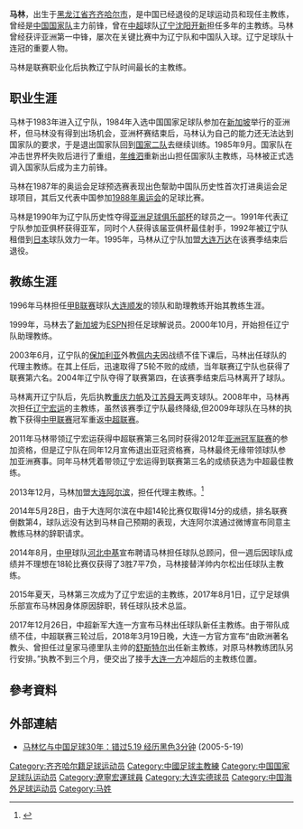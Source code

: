 {{noteta|G1=足球}}
{{Otheruses|馬林}}
{{football manager infobox
| playername = 马林
| fullname = 马林
| englishfullname = Ma Lin
| countryofbirth = {{CHN-1949}}
| cityofbirth = [[黑龙江省|黑龙江省]][[齐齐哈尔市|齐齐哈尔市]]
| dateofbirth = {{birth date and age|1962|7|28}}
| height =
| position = 前锋
| currentclub = 
| youthyears = 1974-1976年<br/>1976-1979年<br/>1980-1981年
| youthclubs = 大连少体校<br/>辽宁省体校<br/>辽宁青年队
| years = 1982-1993年<br/>1992年<br/>1994年<br/>1995年
| clubs = 辽宁队<br/>→{{flagicon|JPN}} {{link-ja|日本钢管|日本鋼管サッカー部}} (租借) <br/>[[辽宁足球俱乐部|辽宁队]]<br/>[[大连万达|大连万达]]
| caps(goals) = <br/><br/>0{{0}}(0)<br/>16{{0}}(6)
| nationalyears = 1984-1990年
| nationalteam = {{fb|CHN}}
| nationalcaps(goals) = 45{{0}}(21)
| manageryears = 1996年<br/>2000-2003年<br/>2003-2004年<br/>2005年<br/>2006年<br/>2008-2013年<br/>2014年<br/>2014年<br>2015-2017年<br>2018年
| managerclubs = [[大连顺发足球俱乐部|大连顺发]](领队/助理教练)<br/>[[辽宁足球俱乐部|辽宁队]](助理教练)<br/>[[辽宁足球俱乐部|辽宁队]]<br/>[[重庆力帆|重庆力帆]]<br/>[[江苏舜天足球俱乐部|江苏舜天]]<br/>[[辽宁宏运|辽宁宏运]]<br/>[[大连阿尔滨足球俱乐部|大连阿尔滨]](代理主教练)<br/>[[河北中基|河北中基]]<br>[[辽宁足球俱乐部|辽宁沈阳开新]]<br>[[大连一方|大连一方]]
|}}
{{世大運獎牌記錄
|項目=足球
|a1=1985
|b1=3
}}
'''马林'''{{BD|1962年|7月28日||}}，出生于[[黑龙江省|黑龙江省]][[齐齐哈尔市|齐齐哈尔市]]，是中国已经退役的足球运动员和现任主教练，曾经是[[中国国家足球队|中国国家队]]主力前锋，曾在[[中国足球超级联赛|中超]]球队[[辽宁足球俱乐部|辽宁沈阳开新]]担任多年的主教练。马林曾经获评亚洲第一中锋，屡次在关键比赛中为辽宁队和中国队入球。辽宁足球队十连冠的重要人物。

马林是联赛职业化后执教辽宁队时间最长的主教练。

==职业生涯==
马林于1983年进入辽宁队，1984年入选中国国家足球队参加在[[新加坡|新加坡]]举行的亚洲杯，但马林没有得到出场机会，亚洲杯赛结束后，马林认为自己的能力还无法达到国家队的要求，于是退出国家队回到[[国家二队|国家二队]]去继续训练。1985年9月。国家队在冲击世界杯失败后进行了重组，[[年维泗|年维泗]]重新出山担任国家队主教练，马林被正式选调入国家队后成为主力前锋。

马林在1987年的奥运会足球预选赛表现出色幚助中国队历史性首次打进奥运会足球项目，其后又代表中国参加[[1988年奥运会|1988年奥运会]]的足球比赛。

马林是1990年为辽宁队历史性夺得[[亚洲冠军联赛|亚洲足球俱乐部杯]]的球员之一。1991年代表辽宁队参加亚俱杯获得亚军，同时个人获得该届亚俱杯最佳射手，1992年被辽宁队租借到[[日本|日本]]球队{{link-ja|日本钢管|日本鋼管サッカー部}}效力一年。1995年，马林从辽宁队加盟[[大连万达|大连万达]]在该赛季结束后退役。

==教练生涯==
1996年马林担任[[甲B联赛|甲B联赛]]球队[[大连顺发足球俱乐部|大连顺发]]的领队和助理教练开始其教练生涯。

1999年，马林去了[[新加坡|新加坡]]为[[ESPN|ESPN]]担任足球解说员。2000年10月，开始担任辽宁队助理教练。

2003年6月，辽宁队的[[保加利亚|保加利亚]]外教[[佩内夫|佩内夫]]因战绩不佳下课后，马林出任球队的代理主教练。在其上任后，迅速取得了5轮不败的成绩，当年联赛辽宁队也获得了联赛第六名。2004年辽宁队夺得了联赛第四，在该赛季结束后马林离开了球队。

马林离开辽宁队后，先后执教[[重庆力帆|重庆力帆]]及[[江苏舜天足球俱乐部|江苏舜天]]两支球队。2008年中，马林再次担任[[辽宁宏运|辽宁宏运]]的主教练，虽然该赛季辽宁队最终降级,但2009年球队在马林的执教下获得[[中甲联赛|中甲联赛]]冠军重返[[中超联赛|中超联赛]]。

2011年马林带领辽宁宏运获得中超联赛第三名同时获得2012年[[亚洲冠军联赛|亚洲冠军联赛]]的参加资格，但是辽宁队在同年12月宣佈退出亚冠资格赛，马林最终无缘带领球队参加亚洲赛事。同年马林凭着带领辽宁宏运得到联赛第三名的成绩获选为中超最佳教练。

2013年12月，马林加盟[[大连阿尔滨|大连阿尔滨]]，担任代理主教练。<ref>{{cite news|url=http://sports.163.com/13/1206/11/9FDIB3I800051C89.html|title=阿尔滨人事变动迟尚斌马林入主|publisher=网易体育|date=2013-12-06|accessdate=2013-12-06}}</ref>

2014年5月28日，由于大连阿尔滨在中超14轮比赛仅取得14分的成绩，排名联赛倒数第4，球队远没有达到马林自己预期的表现，大连阿尔滨通过微博宣布同意主教练马林的辞职请求。

2014年8月，[[中甲|中甲]]球队[[河北中基|河北中基]]宣布聘请马林担任球队总顾问，但一週后因球队成绩并不理想在18轮比赛仅获得了3胜7平7负，马林接替洋帅内尔松出任球队主教练。

2015年夏天，马林第三次成为了辽宁宏运的主教练，2017年8月1日，辽宁足球俱乐部宣布马林因身体原因辞职，转任球队技术总监。

2017年12月26日，中超新军大连一方宣布马林出任球队新任主教练。由于带队成绩不佳，中超联赛三轮过后，2018年3月19日晚，大连一方官方宣布“由欧洲著名教头、曾担任过皇家马德里队主帅的[[舒斯特尔|舒斯特尔]]出任新主教练，对原马林教练团队另行安排。”执教不到三个月，便交出了接手[[大连一方|大连一方]]冲超后的主教练位置。

== 參考資料 ==
{{Reflist}}

== 外部連結 ==
*[https://web.archive.org/web/20190103005025/http://sports.163.com/05/0519/03/1K39KCAV00051C8M.html 马林忆与中国足球30年：错过5.19 经历黑色3分钟] (2005-5-19)

{{1984年亚洲杯足球赛中国参赛名单}}
{{1988年奥运会足球比赛中国参赛名单}}
{{1988年亚洲杯足球赛中国参赛名单}}
{{2010年中超分类名单辽宁}}
{{2011年中超分类名单辽宁}}
{{2012年中超分类名单辽宁}}
{{2013年中超分类名单辽宁}}
{{2014年中超分类名单大连}}
{{2014年中甲分类名单中基}}
{{2015年中超分类名单辽宁}}
{{2016年中超分类名单辽宁}}
{{2017年中超分类名单辽宁}}
{{2018年中超分类名单大连一方}}
{{历届中国足球顶级联赛最佳教练}}
{{DEFAULTSORT:MA Lin}}

[[Category:齐齐哈尔籍足球运动员|Category:齐齐哈尔籍足球运动员]]
[[Category:中國足球主教練|Category:中國足球主教練]]
[[Category:中国国家足球队运动员|Category:中国国家足球队运动员]]
[[Category:遼寧宏運球員|Category:遼寧宏運球員]]
[[Category:大连实德球员|Category:大连实德球员]]
[[Category:中国海外足球运动员|Category:中国海外足球运动员]]
[[Category:马姓|Category:马姓]]